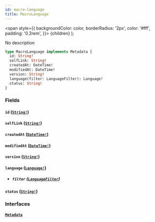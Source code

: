 ```yaml
---
id: macro-language
title: MacroLanguage
---
```


<span
style={{
      backgroundColor: color,
      borderRadius: '2px',
      color: '#fff',
      padding: '0.2rem',
    }}>
{children}
</span>
);

No description

```graphql
type MacroLanguage implements Metadata {
  id: String!
  selfLink: String!
  createdAt: DateTime!
  modifiedAt: DateTime!
  version: String!
  language(filter: LanguageFilter): Language!
  status: String!
}
```

### Fields

#### `id` ([`String!`](/docs/schema/scalars/string))

#### `selfLink` ([`String!`](/docs/schema/scalars/string))

#### `createdAt` ([`DateTime!`](/docs/schema/scalars/date-time))

#### `modifiedAt` ([`DateTime!`](/docs/schema/scalars/date-time))

#### `version` ([`String!`](/docs/schema/scalars/string))

#### `language` ([`Language!`](/docs/schema/objects/language))

- ##### `filter` ([`LanguageFilter`](/docs/schema/inputs/language-filter))

#### `status` ([`String!`](/docs/schema/scalars/string))

### Interfaces

#### [`Metadata`](/docs/schema/interfaces/metadata)
